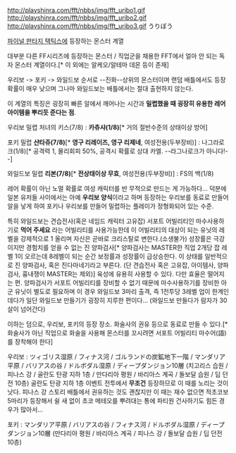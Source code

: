 http://playshinra.com/fft/nbbs/img/fft_uribo1.gif http://playshinra.com/fft/nbbs/img/fft_uribo2.gif http://playshinra.com/fft/nbbs/img/fft_uribo3.gif
うりぼう

[[파이널 판타지 택틱스]]에 등장하는 몬스터 계열

대부분 다른 FF시리즈에 등장하는 몬스터 / 직업군을 채용한 FFT에서 얼마 안 되는 독자 몬스터 계열이다.[* 이 외에는 알케오/알테마 데몬 등이 존재]

우리보 -> 포키 -> 와일드보 순서로 --진화--상위의 몬스터이며 랜덤 배틀에서도 등장 확률이 매우 낮으며 그나마 와일드보는 배틀에서는 절대 출현하지 않는다.

이 계열의 특징은 굉장히 빠른 알에서 깨어나는 시간과 '''밀렵했을 때 굉장히 유용한 레어 아이템을 뿌리듯 준다는 점'''.

우리보 밀렵
처녀의 키스(7/8) : '''카츄샤(1/8)'''[* 거의 절반수준의 상태이상 방어]

포키 밀렵
'''샨타쥬(7/8)'''[* '''영구 리레이즈, 영구 리제네''', 여성전용(두부장비)] : 나그라로크(1/8)[* 공격력 1, 물리회피 50%, 공격시 확률로 상대 카엘. --라그나로크가 아니다!--]

와일드보 밀렵
'''리본(7/8)'''[* '''전상태이상 무효''', 여성전용(두부장비)] : FS의 백(1/8)

레어 확률이 아닌 노멀 확률로 여성 캐릭터를 반 무적으로 만드는 게 가능하다... 덕분에 일본 유저들 사이에서는 아예 '''우리보 양식'''이라고 하며 등장하는 우리보를 동료로 만들어 알을 낳게 하여 포키나 우리보를 만들어 밀렵하는 플레이가 정형화되어 있는 수준.

특히 와일드보는 견습전사(혹은 네임드 캐릭터 고유잡) 서포트 어빌리티인 마수사용하기로 '''먹어 주세요''' 라는 어빌리티를 사용가능한데 이 어빌리티의 대상이 되는 유닛의 레벨을 강제적으로 1 올리며 자신은 곧바로 크리스탈로 변한다.(소생불가) 성장률은 극강이지만 경험치를 얻을 수 없는 진 양파검사[* 양파검사는 MASTER한 직업 2개당 잡 레벨 1이 오르는데 8레벨이 되는 순간 보정률과 성장률이 급상승한다. 이 상태를 일반적으로 진 양파검사, 혹은 진다마네기라고 부른다. (단 견습전사 혹은 고유잡, 아이템사, 양파검사, 흉내쟁이 MASTER는 제외)] 육성에 유용히 사용할 수 있다. 다만 효율은 떨어지는 편. 양파검사가 서포트 어빌리티를 장비할 수 없기 때문에 마수사용하기를 장비한 아군 유닛이 별도로 필요하며 이 경우 와일드보 3마리 출격, 즉 1전투당 3레벨 업이 한계인 데다가 일단 와일드보 만들기가 굉장히 지루한 편이다... (와일드보 만들다가 람자가 30살이 넘어간다)


이하는 덤으로, 우리보, 포키의 등장 장소. 화술사의 권유 등으로 동료로 만들 수 있다.[* 화술사가 아닌 직업으로 화술을 사용해 몬스터를 꼬시려면 서포트 어빌리티 마수어(語)를 장착해야 한다]

우리보 : ツィゴリス湿原 / フィナス河 / ゴルランドの炭鉱地下一階 / マンダリア平原 / バリアスの谷 / ドルボダル湿原 / ディープダンジョン10層
(치고리스 습원 / 피나스 강 / 골란도 탄광 지하 1층 / 만다리아 평원 / 바리아스 계곡 / 돌보달 습원 / 딥 던전 10층)
골란도 탄광 지하 1층 이벤트 전투에서 '''무조건''' 등장하므로 이 때를 노리는 것이 낫다. 피나스 강 스토리 배틀에서 권유하는 것도 괜찮지만 이 때는 재수 없으면 적초코보 5마리가 등장해서 쉴 새 없이 초코 메테오를 뿌려대는 통에 파티원 건사하기도 힘든 경우가 많아서...

포키 : マンダリア平原 / バリアスの谷 / フィナス河 / ドルボダル湿原 / ディープダンジョン10層
(만다리아 평원 / 바리아스 계곡 / 피나스 강 / 돌보달 습원 / 딥 던전 10층)

